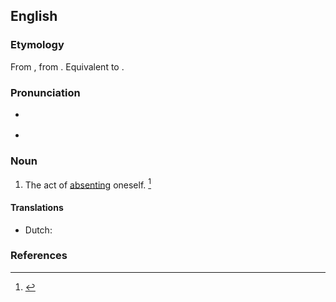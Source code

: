 ==English==

===Etymology===
From {{etyl|ML.|en}} {{m|la|absentatio|}}, from {{m|la|absento||to be absent}}. Equivalent to {{suffix|en|absent|ation}}.

===Pronunciation===
* {{a|US}} {{IPA|/ˌæb.sənˈteɪ.ʃn̩/|/ˌæb.sɛnˈteɪ.ʃn̩/|lang=en}}
* {{rhymes|eɪʃən|lang=en}}

===Noun===
{{en-noun}}

# The act of [[absenting]] oneself. {{defdate|First attested in the early 19<sup>th</sup> century.}}<ref name=SOED>{{R:SOED5|page=8}}</ref>

====Translations====
{{trans-top|act of absenting oneself}}
* Dutch: {{t|nl|aanwezigheidsverzuim|n}}
{{trans-mid}}
{{trans-bottom}}

===References===
<references/>